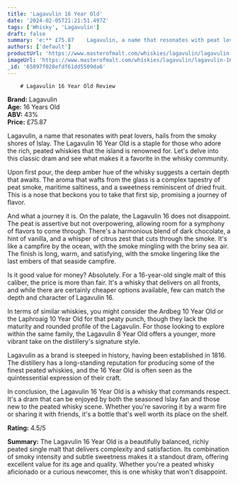 ```yaml
---
title: 'Lagavulin 16 Year Old'
date: '2024-02-05T21:21:51.497Z'
tags: ['Whisky', 'Lagavulin']
draft: false
summary: 'e:** £75.87    Lagavulin, a name that resonates with peat lovers, hails from the smoky shores of Islay. The Lagavulin 16 Year Old ...'
authors: ['default']
productUrl: 'https://www.masterofmalt.com/whiskies/lagavulin/lagavulin-16-year-old-whisky/'
imageUrl: 'https://www.masterofmalt.com/whiskies/lagavulin/lagavulin-16-year-old-whisky.jpg'
_id: '65897f028efdf61dd5509da6'
---
```


        # Lagavulin 16 Year Old Review

**Brand:** Lagavulin  
**Age:** 16 Years Old  
**ABV:** 43%  
**Price:** £75.87

Lagavulin, a name that resonates with peat lovers, hails from the smoky shores of Islay. The Lagavulin 16 Year Old is a staple for those who adore the rich, peated whiskies that the island is renowned for. Let's delve into this classic dram and see what makes it a favorite in the whisky community.

Upon first pour, the deep amber hue of the whisky suggests a certain depth that awaits. The aroma that wafts from the glass is a complex tapestry of peat smoke, maritime saltiness, and a sweetness reminiscent of dried fruit. This is a nose that beckons you to take that first sip, promising a journey of flavor.

And what a journey it is. On the palate, the Lagavulin 16 does not disappoint. The peat is assertive but not overpowering, allowing room for a symphony of flavors to come through. There's a harmonious blend of dark chocolate, a hint of vanilla, and a whisper of citrus zest that cuts through the smoke. It's like a campfire by the ocean, with the smoke mingling with the briny sea air. The finish is long, warm, and satisfying, with the smoke lingering like the last embers of that seaside campfire.

Is it good value for money? Absolutely. For a 16-year-old single malt of this caliber, the price is more than fair. It's a whisky that delivers on all fronts, and while there are certainly cheaper options available, few can match the depth and character of Lagavulin 16.

In terms of similar whiskies, you might consider the Ardbeg 10 Year Old or the Laphroaig 10 Year Old for that peaty punch, though they lack the maturity and rounded profile of the Lagavulin. For those looking to explore within the same family, the Lagavulin 8 Year Old offers a younger, more vibrant take on the distillery's signature style.

Lagavulin as a brand is steeped in history, having been established in 1816. The distillery has a long-standing reputation for producing some of the finest peated whiskies, and the 16 Year Old is often seen as the quintessential expression of their craft.

In conclusion, the Lagavulin 16 Year Old is a whisky that commands respect. It's a dram that can be enjoyed by both the seasoned Islay fan and those new to the peated whisky scene. Whether you're savoring it by a warm fire or sharing it with friends, it's a bottle that's well worth its place on the shelf.

**Rating:** 4.5/5

**Summary:** The Lagavulin 16 Year Old is a beautifully balanced, richly peated single malt that delivers complexity and satisfaction. Its combination of smoky intensity and subtle sweetness makes it a standout dram, offering excellent value for its age and quality. Whether you're a peated whisky aficionado or a curious newcomer, this is one whisky that won't disappoint.
